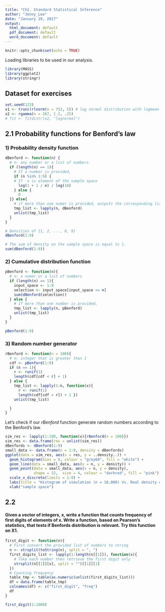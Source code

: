 ```yaml
---
title: "Ch2. Standard Statistical Inference"
author: "Jenny_Lee"
date: "January 29, 2017"
output:
  html_document: default
  pdf_document: default
  word_document: default
---
```


```r
knitr::opts_chunk$set(echo = TRUE)
```

Loading libraries to be used in our analysis.
```r
library(MASS)
library(ggplot2)
library(stringr)
```



## Dataset for exercises


```r

set.seed(123)
x1 <- trunc(rlnorm(n = 753, 5)) # log normal distribution with logmean = 5
x2 <- rgamma(n = 267, 1.2, .25)
# fit <- fitdistr(x2, "lognormal")

```

## 2.1 Probability functions for Benford's law

### 1) Probability density function 

```r

dBenford <- function(n) {
  # n: any number or a list of numbers 
  if (length(n) == 1){
    # If a number is provided,
    if (n %in% 1:9) {
    # If  n is element of the sample space
      log(1 + 1 / n) / log(10)
    } else {
      0
  }} else{
    # if more than one numer is provided, outputs the corresponding list 
    tmp_list <- lapply(n, dBenford)
    unlist(tmp_list)
  }
}

# Densities of {1, 2, ..., 8, 9}
dBenford(1:9)

# The sum of density on the sample space is equal to 1.
sum(dBenford(1:9))
```


### 2) Cumulative distribution function 

```r

pBenford <- function(n){
  # n: a numer or a list of numbers 
  if (length(n) == 1){
    input_space <- 1:9
    selection <- input_space[input_space <= n]
    sum(dBenford(selection))
  } else {
    # If more than one number is provided,
    tmp_list <- lapply(n, pBenford)
    unlist(tmp_list)
  }
}

pBenford(1:9)


```

### 3) Random number generator 

```r

rBenford <- function(n = 100){
  # n: integer that is greater than 1 
  cdf <- pBenford(1:9)
  if (n == 1){
    r <- runif(1)
    length(cdf[cdf < r] + 1) 
  } else {
    tmp_list <- lapply(1:n, function(x){
      r <- runif(1)
      length(cdf[cdf < r]) + 1 })
    unlist(tmp_list)

  }
}

```


Let's check if our *rBenford* function generate random numbers according to the Benford's law. 

```r

sim_res <- lapply(1:100, function(x){rBenford(n = 100)})
sim_res <- data.frame(res = unlist(sim_res))
dBenfords <- dBenford(1:9)
small_data <- data.frame(n = 1:9, density = dBenfords)
ggplot(data = sim_res, aes(x = res, y = ..density..)) + 
  geom_histogram(bins = 9, colour = "grey60", fill = "white") + 
  geom_line(data = small_data, aes(x = n, y = density)) + 
  geom_point(data = small_data, aes(x = n, y = density), 
             shape = 22,  size = 4, colour = "darkred", fill = "pink") + 
  scale_x_discrete(limits = 1:9) + 
  labs(title = "Histogram of simulation (n = 10,000) Vs. Real density of Benford's Law") + 
  xlab("sample space")

```




## 2.2  

#### Given a vector of integers, x, write a function that counts frequency of first digits of elements of x. Write a function, based on Pearson's statistics, that tests if Benfords distribution is relevant. Try this function on X1. 

```r

first_digit <- function(n){
  # First convert the provided list of numbers to string
  n <- strsplit(toString(n), split = ", ")
  first_digits_list <- lapply(1:length(n[[1]]), function(x){
    # Take each number then retrieve the first digit only
    strsplit(n[[1]][x], split = "")[[1]][1]
  })
  # Counting frequency
  table_tmp <- table(as.numeric(unlist(first_digits_list)))
  df = data.frame(table_tmp)
  colnames(df) <- c("first_digit", "freq")
  df
}

first_digit(1:1000) 
```






